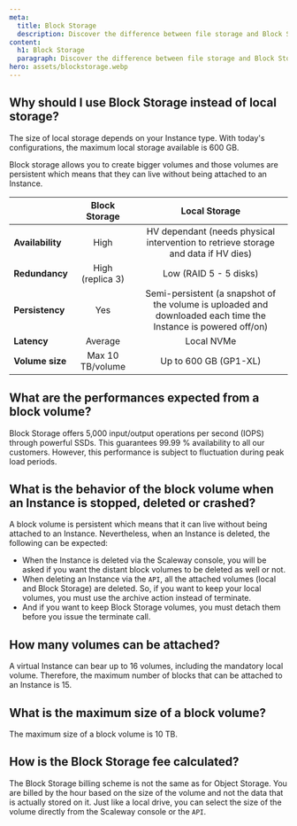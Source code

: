 ```yaml
---
meta:
  title: Block Storage
  description: Discover the difference between file storage and Block Storage and get answers to your performance and security concerns. 
content:
  h1: Block Storage
  paragraph: Discover the difference between file storage and Block Storage and get answers to your performance and security concerns. 
hero: assets/blockstorage.webp
---
```


## Why should I use Block Storage instead of local storage?

The size of local storage depends on your Instance type. With today's configurations, the maximum local storage available is 600 GB.

Block storage allows you to create bigger volumes and those volumes are persistent which means that they can live without being attached to an Instance.

|                    |         **Block Storage**         |           **Local Storage**                                                                                    |
|--------------------|:---------------------------------:|:--------------------------------------------------------------------------------------------------------------:|
| **Availability**   | High                              | HV dependant (needs physical intervention to retrieve storage and data if HV dies)                             |  
| **Redundancy**     | High (replica 3)                  | Low (RAID 5 - 5 disks)                                                                                         |  
| **Persistency**    | Yes                               | Semi-persistent (a snapshot of the volume is uploaded and downloaded each time the Instance is powered off/on) | 
| **Latency**        | Average                           | Local NVMe                                                                                                     |
| **Volume size**    | Max 10 TB/volume                  | Up to 600 GB (GP1-XL)                                                                                          |  


## What are the performances expected from a block volume?

Block Storage offers 5,000 input/output operations per second (IOPS) through powerful SSDs. 
This guarantees 99.99 % availability to all our customers. However, this performance is subject to fluctuation during peak load periods.

## What is the behavior of the block volume when an Instance is stopped, deleted or crashed?

A block volume is persistent which means that it can live without being attached to an Instance. Nevertheless, when an Instance is deleted, the following can be expected:

- When the Instance is deleted via the Scaleway console, you will be asked if you want the distant block volumes to be deleted as well or not.
- When deleting an Instance via the `API`, all the attached volumes (local and Block Storage) are deleted. So, if you want to keep your local volumes, you must use the archive action instead of terminate. 
- And if you want to keep Block Storage volumes, you must detach them before you issue the terminate call.

## How many volumes can be attached?

A virtual Instance can bear up to 16 volumes, including the mandatory local volume. 
Therefore, the maximum number of blocks that can be attached to an Instance is 15.

## What is the maximum size of a block volume?

The maximum size of a block volume is 10 TB.

## How is the Block Storage fee calculated?

The Block Storage billing scheme is not the same as for Object Storage. You are billed by the hour based on the size of the volume and not the data that is actually stored on it. Just like a local drive, you can select the size of the volume directly from the Scaleway console or the `API`.